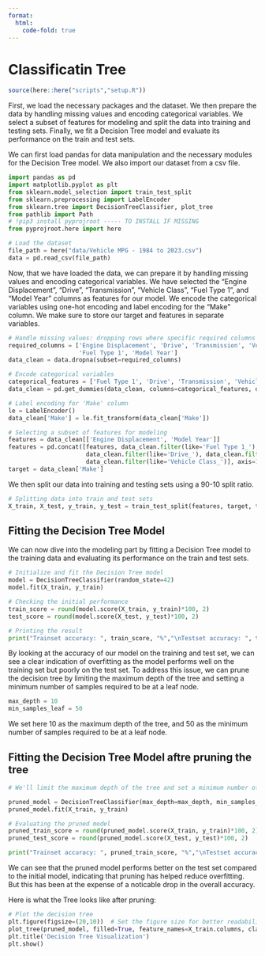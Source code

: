 ```yaml
---
format:
  html:
    code-fold: true
---
```


# Classificatin Tree
```r
source(here::here("scripts","setup.R"))
```

First, we load the necessary packages and the dataset. We then prepare the data by handling missing values and encoding categorical variables. We select a subset of features for modeling and split the data into training and testing sets. Finally, we fit a Decision Tree model and evaluate its performance on the train and test sets.

We can first load pandas for data manipulation and the necessary modules for the Decision Tree model. We also import our dataset from a csv file.

```python
import pandas as pd
import matplotlib.pyplot as plt
from sklearn.model_selection import train_test_split
from sklearn.preprocessing import LabelEncoder
from sklearn.tree import DecisionTreeClassifier, plot_tree
from pathlib import Path
# !pip3 install pyprojroot ----- TO INSTALL IF MISSING
from pyprojroot.here import here

# Load the dataset
file_path = here("data/Vehicle MPG - 1984 to 2023.csv")
data = pd.read_csv(file_path)
```

Now, that we have loaded the data, we can prepare it by handling missing values and encoding categorical variables. We have selected the "Engine Displacement", "Drive", "Transmission", "Vehicle Class", "Fuel Type 1", and "Model Year" columns as features for our model. We encode the categorical variables using one-hot encoding and label encoding for the "Make" column. We make sure to store our target and features in separate variables.

```python
# Handle missing values: dropping rows where specific required columns are missing
required_columns = ['Engine Displacement', 'Drive', 'Transmission', 'Vehicle Class', 
                    'Fuel Type 1', 'Model Year']
data_clean = data.dropna(subset=required_columns)

# Encode categorical variables
categorical_features = ['Fuel Type 1', 'Drive', 'Transmission', 'Vehicle Class']
data_clean = pd.get_dummies(data_clean, columns=categorical_features, drop_first=True)

# Label encoding for 'Make' column
le = LabelEncoder()
data_clean['Make'] = le.fit_transform(data_clean['Make'])

# Selecting a subset of features for modeling
features = data_clean[['Engine Displacement', 'Model Year']]
features = pd.concat([features, data_clean.filter(like='Fuel Type 1_'), 
                      data_clean.filter(like='Drive_'), data_clean.filter(like='Transmission_'), 
                      data_clean.filter(like='Vehicle Class_')], axis=1)
target = data_clean['Make']
```

We then split our data into training and testing sets using a 90-10 split ratio.

```python
# Splitting data into train and test sets
X_train, X_test, y_train, y_test = train_test_split(features, target, test_size=0.1, random_state=42)
```

## Fitting the Decision Tree Model
We can now dive into the modeling part by fitting a Decision Tree model to the training data and evaluating its performance on the train and test sets.

```python
# Initialize and fit the Decision Tree model
model = DecisionTreeClassifier(random_state=42)
model.fit(X_train, y_train)

# Checking the initial performance
train_score = round(model.score(X_train, y_train)*100, 2)
test_score = round(model.score(X_test, y_test)*100, 2)

# Printing the result
print("Trainset accuracy: ", train_score, "%","\nTestset accuracy: ", test_score, "%", sep="")
```

By looking at the accuracy of our model on the training and test set, we can see a clear indication of overfitting as the model performs well on the training set but poorly on the test set. To address this issue, we can prune the decision tree by limiting the maximum depth of the tree and setting a minimum number of samples required to be at a leaf node.

```python
max_depth = 10
min_samples_leaf = 50
```

We set here 10 as the maximum depth of the tree, and 50 as the minimum number of samples required to be at a leaf node.

## Fitting the Decision Tree Model aftre pruning the tree
```python
# We'll limit the maximum depth of the tree and set a minimum number of samples required to be at a leaf node

pruned_model = DecisionTreeClassifier(max_depth=max_depth, min_samples_leaf=min_samples_leaf, random_state=42)
pruned_model.fit(X_train, y_train)

# Evaluating the pruned model
pruned_train_score = round(pruned_model.score(X_train, y_train)*100, 2)
pruned_test_score = round(pruned_model.score(X_test, y_test)*100, 2)

print("Trainset accuracy: ", pruned_train_score, "%","\nTestset accuracy: ", pruned_test_score, "%", sep="")
```

We can see that the pruned model performs better on the test set compared to the initial model, indicating that pruning has helped reduce overfitting. But this has been at the expense of a noticable drop in the overall accuracy.

Here is what the Tree looks like after pruning:
```python
# Plot the decision tree
plt.figure(figsize=(20,10))  # Set the figure size for better readability
plot_tree(pruned_model, filled=True, feature_names=X_train.columns, class_names=True)
plt.title('Decision Tree Visualization')
plt.show()
```